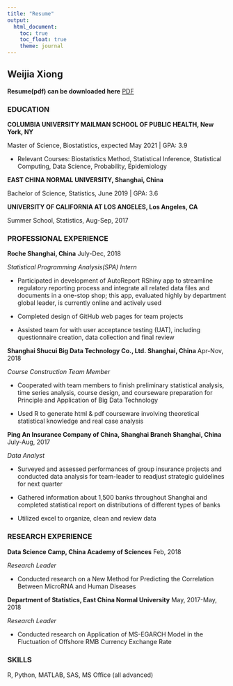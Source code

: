 ```yaml
---
title: "Resume"
output: 
  html_document:
    toc: true
    toc_float: true
    theme: journal
---
```


## Weijia Xiong

**Resume(pdf) can be downloaded here**
<a href="https://wx2233.github.io/pdf/WeijiaXiong-Resume.pdf" target="_blank">PDF</a>

### EDUCATION
**COLUMBIA UNIVERSITY MAILMAN SCHOOL OF PUBLIC HEALTH, New York, NY**

Master of Science, Biostatistics, expected May 2021 | GPA: 3.9

* Relevant Courses: Biostatistics Method, Statistical Inference, Statistical Computing, Data Science, Probability, Epidemiology

**EAST CHINA NORMAL UNIVERSITY, Shanghai, China**

Bachelor of Science, Statistics, June 2019 | GPA: 3.6

**UNIVERSITY OF CALIFORNIA AT LOS ANGELES, Los Angeles, CA **

Summer School, Statistics, Aug-Sep, 2017	

### PROFESSIONAL EXPERIENCE
**Roche	Shanghai, China**  July-Dec, 2018

*Statistical Programming Analysis(SPA) Intern*               

* Participated in development of AutoReport RShiny app to streamline regulatory reporting process and integrate all related data files and documents in a one-stop shop; this app, evaluated highly by department global leader, is currently online and actively used

* Completed design of GitHub web pages for team projects

* Assisted team for with user acceptance testing (UAT), including questionnaire creation, data collection and final review


**Shanghai Shucui Big Data Technology Co., Ltd. Shanghai, China **  Apr-Nov, 2018

*Course Construction Team Member*

* Cooperated with team members to finish preliminary statistical analysis, time series analysis, course design, and courseware preparation for Principle and Application of Big Data Technology

* Used R to generate html & pdf courseware involving theoretical statistical knowledge and real case analysis


**Ping An Insurance Company of China, Shanghai Branch  Shanghai, China**  July-Aug, 2017 

*Data Analyst*

* Surveyed and assessed performances of group insurance projects and conducted data analysis for team-leader to readjust strategic guidelines for next quarter

* Gathered information about 1,500 banks throughout Shanghai and completed statistical report on distributions of different types of banks

* Utilized excel to organize, clean and review data


### RESEARCH EXPERIENCE

**Data Science Camp, China Academy of Sciences**					  Feb, 2018

*Research Leader*

* Conducted research on a New Method for Predicting the Correlation Between MicroRNA and Human Diseases   

**Department of Statistics, East China Normal University** 	 May, 2017-May, 2018  

*Research Leader*

*	Conducted research on Application of MS-EGARCH Model in the Fluctuation of Offshore RMB Currency Exchange Rate


### SKILLS
R, Python, MATLAB, SAS, MS Office (all advanced)



